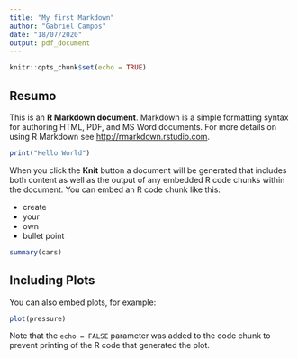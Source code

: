 ```yaml
---
title: "My first Markdown"
author: "Gabriel Campos"
date: "18/07/2020"
output: pdf_document
---
```


```r
knitr::opts_chunk$set(echo = TRUE)
```

## Resumo

This is an **R Markdown document**. Markdown is a simple formatting syntax for authoring HTML, PDF, and MS Word documents. For more details on using R Markdown see <http://rmarkdown.rstudio.com>.
```r
print("Hello World")
```

When you click the **Knit** button a document will be generated that includes both content as well as the output of any embedded R code chunks within the document. You can embed an R code chunk like this:

- create
- your
- own
- bullet point

```r
summary(cars)
```

## Including Plots

You can also embed plots, for example:

```r
plot(pressure)
```

Note that the `echo = FALSE` parameter was added to the code chunk to prevent printing of the R code that generated the plot.
